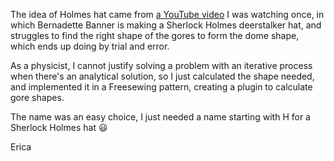 The idea of Holmes hat came from [a YouTube
video](https://www.youtube.com/watch?v=H24VBFMZJF4) I was watching once, in
which Bernadette Banner is making a Sherlock Holmes deerstalker hat, and
struggles to find the right shape of the gores to form the dome shape, which
ends up doing by trial and error.

As a physicist, I cannot justify solving a problem with an iterative process
when there's an analytical solution, so I just calculated the shape needed, and
implemented it in a Freesewing pattern, creating a plugin to calculate gore
shapes.

The name was an easy choice, I just needed a name starting with H for a
Sherlock Holmes hat :smiley:

Erica
